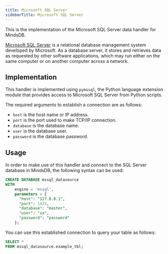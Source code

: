 ```yaml
---
title: Microsoft SQL Server
sidebarTitle: Microsoft SQL Server
---
```


This is the implementation of the Microsoft SQL Server data handler for MindsDB.

[Microsoft SQL Server](https://www.microsoft.com/en-us/sql-server) is a relational database management system developed by Microsoft. As a database server, it stores and retrieves data as requested by other software applications, which may run either on the same computer or on another computer across a network.

## Implementation

This handler is implemented using `pymssql`, the Python language extension module that provides access to Microsoft SQL Server from Python scripts.

The required arguments to establish a connection are as follows:

* `host` is the host name or IP address.
* `port` is the port used to make TCP/IP connection.
* `database` is the database name.
* `user` is the database user.
* `password` is the database password.

## Usage

In order to make use of this handler and connect to the SQL Server database in MindsDB, the following syntax can be used:

```sql
CREATE DATABASE mssql_datasource
WITH
    engine = 'mssql',
    parameters = {
      "host": "127.0.0.1",
      "port": 1433,
      "database": "master",
      "user": "sa",
      "password": "password"
    };
```

You can use this established connection to query your table as follows:

```sql
SELECT *
FROM mssql_datasource.example_tbl;
```
